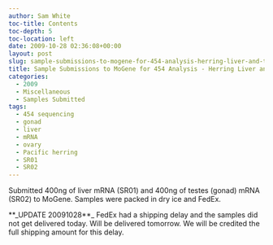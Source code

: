 ```yaml
---
author: Sam White
toc-title: Contents
toc-depth: 5
toc-location: left
date: 2009-10-28 02:36:08+00:00
layout: post
slug: sample-submissions-to-mogene-for-454-analysis-herring-liver-and-testes-mrna
title: Sample Submissions to MoGene for 454 Analysis - Herring Liver and Testes mRNA
categories:
  - 2009
  - Miscellaneous
  - Samples Submitted
tags:
  - 454 sequencing
  - gonad
  - liver
  - mRNA
  - ovary
  - Pacific herring
  - SR01
  - SR02
---
```


Submitted 400ng of liver mRNA (SR01) and 400ng of testes (gonad) mRNA (SR02) to MoGene. Samples were packed in dry ice and FedEx.

**_UPDATE 20091028**_ FedEx had a shipping delay and the samples did not get delivered today. Will be delivered tomorrow. We will be credited the full shipping amount for this delay.
